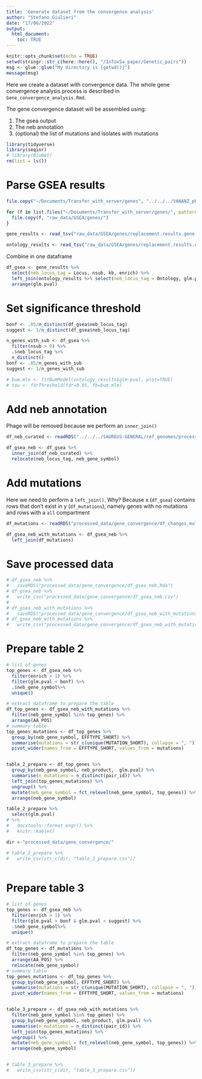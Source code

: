 ```yaml
---
title: 'Generate dataset from the convergence analysis'
author: "Stefano Giulieri"
date: "17/06/2022"
output: 
  html_document:
    toc: TRUE
---
```


```r
knitr::opts_chunk$set(echo = TRUE)
setwd(stringr::str_c(here::here(), "/InToxSa_paper/Genetic_pairs"))
msg <- glue::glue("My directory is {getwd()}")
message(msg)
```


Here we create a dataset with convergence data. The whole gene convergence analysis process is described in `Gene_convergence_analysis.Rmd`.

The gene convergence dataset will be assembled using:

1. The gsea output
2. The neb annotation
3. (optional) the list of mutations and isolates with mutations


```r
library(tidyverse)
library(seqinr)
# library(BioNet)
rm(list = ls())
```

# Parse GSEA results

```r
file.copy("~/Documents/Transfer_with_server/genes", "../../../VANANZ_phenotypes_local/InToxSa_paper/Genetic_pairs/GSEA/", recursive = T, overwrite = T)

for (f in list.files("~/Documents/Transfer_with_server/genes/", pattern = "replacement", recursive = T, full.names = T)){
  file.copy(f, "raw_data/GSEA/genes/")
}

gene_results <- read_tsv("raw_data/GSEA/genes/replacement.results.gene.txt")

ontology_results <- read_tsv("raw_data/GSEA/genes/replacement.results.ontology.txt")
```

Combine in one dataframe

```r
df_gsea <- gene_results %>%
  select(neb_locus_tag = Locus, nsub, kb, enrich) %>%
  left_join(ontology_results %>% select(neb_locus_tag = Ontology, glm.pval)) %>%
  arrange(glm.pval) 
```

# Set significance threshold

```r
bonf <- .05/n_distinct(df_gsea$neb_locus_tag)
suggest <- 1/n_distinct(df_gsea$neb_locus_tag)

n_genes_with_sub <- df_gsea %>%
  filter(nsub > 0) %>%
  .$neb_locus_tag %>%
  n_distinct()
bonf <- .05/n_genes_with_sub
suggest <- 1/n_genes_with_sub

# bum.mle <- fitBumModel(ontology_results$glm.pval, plot=TRUE)
# tau <- fdrThreshold(fdr=0.05, fb=bum.mle)
```

# Add neb annotation

Phage will be removed because we perform an `inner_join()`

```r
df_neb_curated <- readRDS("../../../SAUREUS-GENERAL/ref_genomes/processed_data/FPR3757/df_neb_curated.Rda")

df_gsea_neb <- df_gsea %>%
  inner_join(df_neb_curated) %>%
  relocate(neb_locus_tag, neb_gene_symbol) 
```

# Add mutations

Here we need to perform a `left_join()`. Why? Because x (`df_gsea`) contains rows that don't exist in y (`df_mutations`), namely genes with no mutations and rows with a `all` compartment

```r
df_mutations <- readRDS("processed_data/gene_convergence/df_changes_multi_annot_for_gene_converg.Rda")

df_gsea_neb_with_mutations <- df_gsea_neb %>%
  left_join(df_mutations)
```

# Save processed data

```r
# df_gsea_neb %>%
#   saveRDS("processed_data/gene_convergence/df_gsea_neb.Rda")
# df_gsea_neb %>%
#   write_csv("processed_data/gene_convergence/df_gsea_neb.csv")
# 
# df_gsea_neb_with_mutations %>%
#   saveRDS("processed_data/gene_convergence/df_gsea_neb_with_mutations.Rda")
# df_gsea_neb_with_mutations %>%
#   write_csv("processed_data/gene_convergence/df_gsea_neb_with_mutations.csv")
```

# Prepare table 2 

```r
# list of genes 
top_genes <- df_gsea_neb %>%
  filter(enrich > 1) %>%
  filter(glm.pval < bonf) %>%
  .$neb_gene_symbol%>%
  unique()

# extract dataframe to prepare the table
df_top_genes <- df_gsea_neb_with_mutations %>%
  filter(neb_gene_symbol %in% top_genes) %>%
  arrange(AA_POS) 
# summary table
top_genes_mutations <- df_top_genes %>%
  group_by(neb_gene_symbol, EFFTYPE_SHORT) %>%
  summarise(mutations = str_c(unique(MUTATION_SHORT), collapse = ", ")) %>%
  pivot_wider(names_from = EFFTYPE_SHORT, values_from = mutations)


table_2_prepare <- df_top_genes %>%
  group_by(neb_gene_symbol, neb_product,  glm.pval) %>%
  summarise(n_mutations = n_distinct(pair_id)) %>%
  left_join(top_genes_mutations) %>%
  ungroup() %>%
  mutate(neb_gene_symbol = fct_relevel(neb_gene_symbol, top_genes)) %>%
  arrange(neb_gene_symbol) 

table_2_prepare %>%
  select(glm.pval)
# %>%
#   docxtools::format_engr() %>%
#   knitr::kable()

dir <-"processed_data/gene_convergence/"

# table_2_prepare %>%
#   write_csv(str_c(dir, "table_2_prepare.csv"))
  
```

# Prepare table 3

```r
# list of genes 
top_genes <- df_gsea_neb %>%
  filter(enrich > 1) %>%
  filter(glm.pval > bonf & glm.pval < suggest) %>%
  .$neb_gene_symbol%>%
  unique()

# extract dataframe to prepare the table
df_top_genes <- df_mutations %>%
  filter(neb_gene_symbol %in% top_genes) %>%
  arrange(AA_POS) %>%
  relocate(neb_gene_symbol)
# summary table
top_genes_mutations <- df_top_genes %>%
  group_by(neb_gene_symbol, EFFTYPE_SHORT) %>%
  summarise(mutations = str_c(unique(MUTATION_SHORT), collapse = ", ")) %>%
  pivot_wider(names_from = EFFTYPE_SHORT, values_from = mutations)


table_3_prepare <- df_gsea_neb_with_mutations %>%
  filter(neb_gene_symbol %in% top_genes) %>%
  group_by(neb_gene_symbol, neb_product, glm.pval) %>%
  summarise(n_mutations = n_distinct(pair_id)) %>%
  left_join(top_genes_mutations) %>%
  ungroup() %>%
  mutate(neb_gene_symbol = fct_relevel(neb_gene_symbol, top_genes)) %>%
  arrange(neb_gene_symbol)


# table_3_prepare %>%
#   write_csv(str_c(dir, "table_3_prepare.csv"))
  
```


